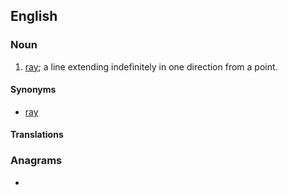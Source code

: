 ==English==
{{wikipedia|Line (mathematics)}}

===Noun===
{{en-noun}}

# {{lb|en|geometry}} [[ray]]; a line extending indefinitely in one direction from a point.

====Synonyms====
* [[ray]]

====Translations====
{{trans-see|ray}}

===Anagrams===
* {{anagrams|en|fellahin}}